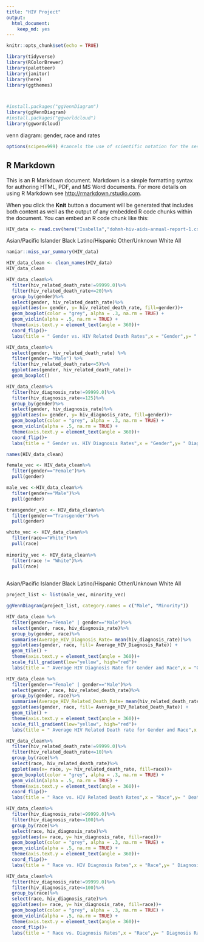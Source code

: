 ```yaml
---
title: "HIV Project"
output: 
  html_document: 
    keep_md: yes
---
```


```r
knitr::opts_chunk$set(echo = TRUE)
```

```r
library(tidyverse)
library(RColorBrewer)
library(paletteer)
library(janitor)
library(here)
library(ggthemes)



#install.packages("ggVennDiagram")
library(ggVennDiagram)
#install.packages("ggworldcloud")
library(ggwordcloud)
```

venn diagram: gender, race and rates


```r
options(scipen=999) #cancels the use of scientific notation for the session
```

## R Markdown

This is an R Markdown document. Markdown is a simple formatting syntax for authoring HTML, PDF, and MS Word documents. For more details on using R Markdown see <http://rmarkdown.rstudio.com>.

When you click the **Knit** button a document will be generated that includes both content as well as the output of any embedded R code chunks within the document. You can embed an R code chunk like this:
```r
HIV_data <- read.csv(here("Isabella","dohmh-hiv-aids-annual-report-1.csv"))
```
Asian/Pacific Islander
Black
Latino/Hispanic
Other/Unknown
White
All
```r
naniar::miss_var_summary(HIV_data)
```



```r
HIV_data_clean <- clean_names(HIV_data)
HIV_data_clean
```


```r
HIV_data_clean%>%
  filter(hiv_related_death_rate!=99999.0)%>%
  filter(hiv_related_death_rate<=20)%>%
  group_by(gender)%>%
  select(gender, hiv_related_death_rate)%>%
  ggplot(aes(x= gender, y= hiv_related_death_rate, fill=gender))+
  geom_boxplot(color = "grey", alpha = .3, na.rm = TRUE) +
  geom_violin(alpha = .5, na.rm = TRUE) +
  theme(axis.text.y = element_text(angle = 360))+
  coord_flip()+
  labs(title = " Gender vs. HIV Related Death Rates",x = "Gender",y= " Death Rate")
```
```r
HIV_data_clean%>%
  select(gender, hiv_related_death_rate) %>% 
  filter(gender=="Male") %>% 
  filter(hiv_related_death_rate<=5)%>% 
  ggplot(aes(gender, hiv_related_death_rate))+
  geom_boxplot()
```

```r
HIV_data_clean%>%
  filter(hiv_diagnosis_rate!=99999.0)%>%
  filter(hiv_diagnosis_rate<=125)%>%
  group_by(gender)%>%
  select(gender, hiv_diagnosis_rate)%>%
  ggplot(aes(x= gender, y= hiv_diagnosis_rate, fill=gender))+
  geom_boxplot(color = "grey", alpha = .3, na.rm = TRUE) +
  geom_violin(alpha = .5, na.rm = TRUE) +
  theme(axis.text.y = element_text(angle = 360))+
  coord_flip()+
  labs(title = " Gender vs. HIV Diagnosis Rates",x = "Gender",y= " Diagnosis Rate")
```

```r
names(HIV_data_clean)
```
```r
female_vec <- HIV_data_clean%>%
  filter(gender=="Female")%>%
  pull(gender)

male_vec <-HIV_data_clean%>%
  filter(gender=="Male")%>%
  pull(gender)

transgender_vec <- HIV_data_clean%>%
  filter(gender=="Transgender")%>%
  pull(gender)

white_vec <- HIV_data_clean%>%
  filter(race=="White")%>%
  pull(race)
  
minority_vec <- HIV_data_clean%>%
  filter(race != "White")%>%
  pull(race)
  
```
Asian/Pacific Islander
Black
Latino/Hispanic
Other/Unknown
White
All

```r
project_list <- list(male_vec, minority_vec)

ggVennDiagram(project_list, category.names = c("Male", "Minority"))
```
```r
HIV_data_clean %>%
  filter(gender=="Female" | gender=="Male")%>%
  select(gender, race, hiv_diagnosis_rate)%>%
  group_by(gender, race)%>%
  summarise(Average_HIV_Diagnosis_Rate= mean(hiv_diagnosis_rate))%>%
  ggplot(aes(gender, race, fill= Average_HIV_Diagnosis_Rate)) + 
  geom_tile() +
  theme(axis.text.y = element_text(angle = 360))+
  scale_fill_gradient(low="yellow", high="red")+
  labs(title = " Average HIV Diagnosis Rate for Gender and Race",x = "Gender",y= " Race")

```
```r
HIV_data_clean %>%
  filter(gender=="Female" | gender=="Male")%>%
  select(gender, race, hiv_related_death_rate)%>%
  group_by(gender, race)%>%
  summarise(Average_HIV_Related_Death_Rate= mean(hiv_related_death_rate))%>%
  ggplot(aes(gender, race, fill= Average_HIV_Related_Death_Rate)) + 
  geom_tile() +
  theme(axis.text.y = element_text(angle = 360))+
  scale_fill_gradient(low="yellow", high="red")+
  labs(title = " Average HIV Related Death rate for Gender and Race",x = "Gender",y= " Race")

```
```r
HIV_data_clean%>%
  filter(hiv_related_death_rate!=99999.0)%>%
  filter(hiv_related_death_rate<=10)%>%
  group_by(race)%>%
  select(race, hiv_related_death_rate)%>%
  ggplot(aes(x= race, y= hiv_related_death_rate, fill=race))+
  geom_boxplot(color = "grey", alpha = .3, na.rm = TRUE) +
  geom_violin(alpha = .5, na.rm = TRUE) +
  theme(axis.text.y = element_text(angle = 360))+
  coord_flip()+
  labs(title = " Race vs. HIV Related Death Rates",x = "Race",y= " Death Rate")
```

```r
HIV_data_clean%>%
  filter(hiv_diagnosis_rate!=99999.0)%>%
  filter(hiv_diagnosis_rate<=100)%>%
  group_by(race)%>%
  select(race, hiv_diagnosis_rate)%>%
  ggplot(aes(x= race, y= hiv_diagnosis_rate, fill=race))+
  geom_boxplot(color = "grey", alpha = .3, na.rm = TRUE) +
  geom_violin(alpha = .5, na.rm = TRUE) +
  theme(axis.text.y = element_text(angle = 360))+
  coord_flip()+
  labs(title = " Race vs. HIV Diagnosis Rates",x = "Race",y= " Diagnosis Rate")
```
```r
HIV_data_clean%>%
  filter(hiv_diagnosis_rate!=99999.0)%>%
  filter(hiv_diagnosis_rate<=100)%>%
  group_by(race)%>%
  select(race, hiv_diagnosis_rate)%>%
  ggplot(aes(x= race, y= hiv_diagnosis_rate, fill=race))+
  geom_boxplot(color = "grey", alpha = .3, na.rm = TRUE) +
  geom_violin(alpha = .5, na.rm = TRUE) +
  theme(axis.text.y = element_text(angle = 360))+
  coord_flip()+
  labs(title = " Race vs. Diagnosis Rates",x = "Race",y= " Diagnosis Rate")
```